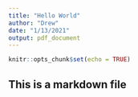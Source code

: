 ```yaml
---
title: "Hello World"
author: "Drew"
date: "1/13/2021"
output: pdf_document
---
```


```r
knitr::opts_chunk$set(echo = TRUE)
```

## This is a markdown file

